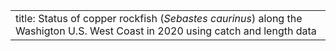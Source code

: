 ---
title: Status of copper rockfish (_Sebastes caurinus_) along the Washigton U.S. West Coast in 2020 using catch and length data
---